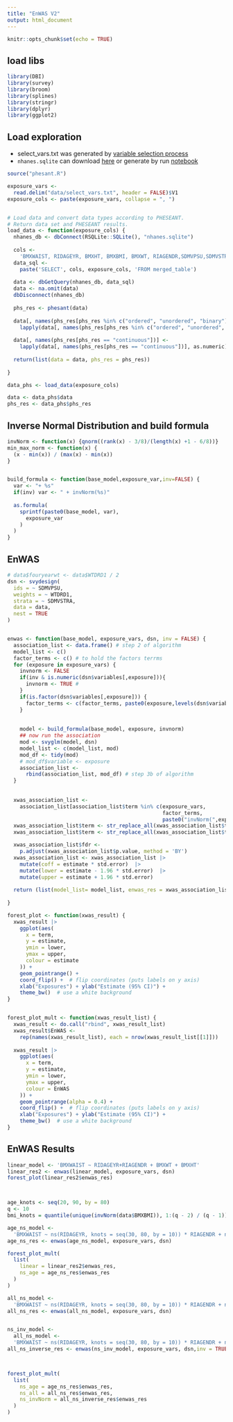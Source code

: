 ```yaml
---
title: "EnWAS V2"
output: html_document
---
```


```r
knitr::opts_chunk$set(echo = TRUE)
```

## load libs
```r
library(DBI)
library(survey)
library(broom)
library(splines)
library(stringr)
library(dplyr)
library(ggplot2)

```

## Load exploration

- select_vars.txt was generated by [variable selection process](https://ccb-hms.github.io/Imputation/diet_var_selection.html)
- `nhanes.sqlite` can download [here](https://github.com/ccb-hms/Imputation/blob/main/nhanes.sqlite) or generate by run [notebook](https://ccb-hms.github.io/Imputation/nhanes_exploratory.html)

```r
source("phesant.R")

exposure_vars <-
  read.delim("data/select_vars.txt", header = FALSE)$V1
exposure_cols <- paste(exposure_vars, collapse = ", ")


# Load data and convert data types according to PHESEANT.
# Return data set and PHESEANT results.
load_data <- function(exposure_cols) {
  nhanes_db <- dbConnect(RSQLite::SQLite(), "nhanes.sqlite")
  
  cols <-
    'BMXWAIST, RIDAGEYR, BMXHT, BMXBMI, BMXWT, RIAGENDR,SDMVPSU,SDMVSTRA, years,'
  data_sql <-
    paste('SELECT', cols, exposure_cols, 'FROM merged_table')
  
  data <- dbGetQuery(nhanes_db, data_sql)
  data <- na.omit(data)
  dbDisconnect(nhanes_db)
  
  phs_res <- phesant(data)
  
  data[, names(phs_res[phs_res %in% c("ordered", "unordered", "binary")])] <-
    lapply(data[, names(phs_res[phs_res %in% c("ordered", "unordered", "binary")])], as.factor)
  
  data[, names(phs_res[phs_res == "continuous"])] <-
    lapply(data[, names(phs_res[phs_res == "continuous"])], as.numeric)
  
  return(list(data = data, phs_res = phs_res))
  
}

data_phs <- load_data(exposure_cols)

data <- data_phs$data
phs_res <- data_phs$phs_res

```


## Inverse Normal Distribution and build formula

```r
invNorm <- function(x) {qnorm((rank(x) - 3/8)/(length(x) +1 - 6/8))}
min_max_norm <- function(x) {
  (x - min(x)) / (max(x) - min(x))
}


build_formula <- function(base_model,exposure_var,inv=FALSE) {
  var <- "+ %s"
  if(inv) var <- " + invNorm(%s)" 
  
  as.formula(
    sprintf(paste0(base_model, var),
      exposure_var
    )
  )
}


```



## EnWAS

```r

# data$fouryearwt <- data$WTDRD1 / 2
dsn <- svydesign(
  ids = ~ SDMVPSU,
  weights = ~ WTDRD1,
  strata = ~ SDMVSTRA,
  data = data,
  nest = TRUE
)


enwas <- function(base_model, exposure_vars, dsn, inv = FALSE) {
  association_list <- data.frame() # step 2 of algorithm
  model_list <- c()
  factor_terms <- c() # to hold the factors terrms
  for (exposure in exposure_vars) {
    invnorm <- FALSE
    if(inv & is.numeric(dsn$variables[,exposure])){
      invnorm <- TRUE #
    } 
    if(is.factor(dsn$variables[,exposure])) {
      factor_terms <- c(factor_terms, paste0(exposure,levels(dsn$variables[,exposure])))
    }
      
                        
    model <- build_formula(base_model, exposure, invnorm)
    ## now run the association
    mod <- svyglm(model, dsn)
    model_list <- c(model_list, mod)
    mod_df <- tidy(mod)
    # mod_df$variable <- exposure
    association_list <-
      rbind(association_list, mod_df) # step 3b of algorithm
  }
  
  
  xwas_association_list <-
    association_list[association_list$term %in% c(exposure_vars,
                                                  factor_terms,
                                                  paste0("invNorm(",exposure_vars,")")),]
  xwas_association_list$term <- str_replace_all(xwas_association_list$term, "invNorm", "")
  xwas_association_list$term <- str_replace_all(xwas_association_list$term, "[[:punct:]]", "")

  xwas_association_list$fdr <-
    p.adjust(xwas_association_list$p.value, method = 'BY')
  xwas_association_list <- xwas_association_list |>
    mutate(coff = estimate * std.error)  |>
    mutate(lower = estimate - 1.96 * std.error)  |>
    mutate(upper = estimate + 1.96 * std.error)
  
  return (list(model_list= model_list, enwas_res = xwas_association_list))
  
}

forest_plot <- function(xwas_result) {
  xwas_result |>
    ggplot(aes(
      x = term,
      y = estimate,
      ymin = lower,
      ymax = upper,
      colour = estimate
    )) +
    geom_pointrange() +
    coord_flip() +  # flip coordinates (puts labels on y axis)
    xlab("Exposures") + ylab("Estimate (95% CI)") +
    theme_bw()  # use a white background
}


forest_plot_mult <- function(xwas_result_list) {
  xwas_result <- do.call("rbind", xwas_result_list)
  xwas_result$EnWAS <-
    rep(names(xwas_result_list), each = nrow(xwas_result_list[[1]]))
  
  xwas_result |>
    ggplot(aes(
      x = term,
      y = estimate,
      ymin = lower,
      ymax = upper,
      colour = EnWAS
    )) +
    geom_pointrange(alpha = 0.4) +
    coord_flip() +  # flip coordinates (puts labels on y axis)
    xlab("Exposures") + ylab("Estimate (95% CI)") +
    theme_bw()  # use a white background
}


```


## EnWAS Results

```r

linear_model <- 'BMXWAIST ~ RIDAGEYR+RIAGENDR + BMXWT + BMXHT'
linear_res2 <- enwas(linear_model, exposure_vars, dsn)
forest_plot(linear_res2$enwas_res)



age_knots <- seq(20, 90, by = 80)
q <- 10
bmi_knots = quantile(unique(invNorm(data$BMXBMI)), 1:(q - 2) / (q - 1))

age_ns_model <-
  'BMXWAIST ~ ns(RIDAGEYR, knots = seq(30, 80, by = 10)) * RIAGENDR + ns(BMXBMI,knots = seq(30, 80, by = 10)) + BMXWT + BMXHT'
age_ns_res <- enwas(age_ns_model, exposure_vars, dsn)

forest_plot_mult(
  list(
    linear = linear_res2$enwas_res,
    ns_age = age_ns_res$enwas_res
  )
)

all_ns_model <-
  'BMXWAIST ~ ns(RIDAGEYR, knots = seq(30, 80, by = 10)) * RIAGENDR + ns(BMXBMI,knots = seq(30, 80, by = 10)) + ns(BMXWT) + ns(BMXHT, knots = seq(40, 200, by = 10))'
all_ns_res <- enwas(all_ns_model, exposure_vars, dsn)


ns_inv_model <-
  all_ns_model <-
  'BMXWAIST ~ ns(RIDAGEYR, knots = seq(30, 80, by = 10)) * RIAGENDR + ns(BMXBMI,knots = seq(30, 80, by = 10)) + ns(BMXWT) + ns(BMXHT, knots = seq(40, 200, by = 10))'
all_ns_inverse_res <- enwas(ns_inv_model, exposure_vars, dsn,inv = TRUE)



forest_plot_mult(
  list(
    ns_age = age_ns_res$enwas_res,
    ns_all = all_ns_res$enwas_res,
    ns_invNorm = all_ns_inverse_res$enwas_res
  )
)
  
```
